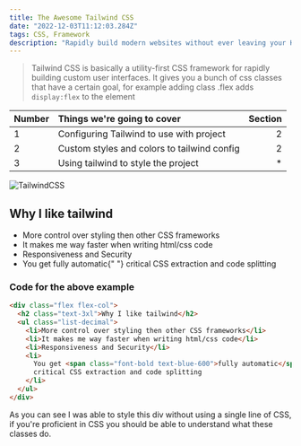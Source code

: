 ```yaml
---
title: The Awesome Tailwind CSS
date: "2022-12-03T11:12:03.284Z"
tags: CSS, Framework
description: "Rapidly build modern websites without ever leaving your HTML."
---
```


> Tailwind CSS is basically a utility-first CSS framework for rapidly building custom user interfaces.
> It gives you a bunch of css classes that have a certain goal, for example adding class .flex adds `display:flex` to the element

| Number | Things we're going to cover                 | Section |
| :----- | :------------------------------------------ | ------: |
| 1      | Configuring Tailwind to use with project    |       2 |
| 2      | Custom styles and colors to tailwind config |       2 |
| 3      | Using tailwind to style the project         |      \* |

![TailwindCSS](./tailwindcss.png)

<div class="flex flex-col">
  <h2 class="text-3xl">Why I like tailwind</h2>
  <ul class="list-decimal">
    <li>More control over styling then other CSS frameworks</li>
    <li>It makes me way faster when writing html/css code</li>
    <li>Responsiveness and Security </li>
    <li>
      You get <span class="font-bold text-blue-600">fully automatic</span>{" "}
      critical CSS extraction and code splitting
    </li>
  </ul>
</div>

### Code for the above example

```html
<div class="flex flex-col">
  <h2 class="text-3xl">Why I like tailwind</h2>
  <ul class="list-decimal">
    <li>More control over styling then other CSS frameworks</li>
    <li>It makes me way faster when writing html/css code</li>
    <li>Responsiveness and Security</li>
    <li>
      You get <span class="font-bold text-blue-600">fully automatic</span>{" "}
      critical CSS extraction and code splitting
    </li>
  </ul>
</div>
```

As you can see I was able to style
this div without using a single line of CSS,
if you're proficient in CSS you should be able to
understand what these classes do.
